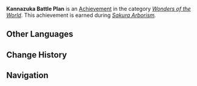 {{Achievement Infobox
|title        = 
|id           = 81118
|order id     = 1114
|category     = Wonders of the World
|description  = Defeat the revived Electro Hypostasis.
|requirements = Earned during ''[[Sakura Arborism]].''
|primogems    = 5
|tracking     = 
|hidden       = 1
|topic        = 
|type         = Quest
}}
'''Kannazuka Battle Plan''' is an [[Achievement]] in the category ''[[Wonders of the World]]''. This achievement is earned during ''[[Sakura Arborism]].''
<!--
==Trivia==

==Video Guides==
{{EVT
|video1   = 
|caption1 = 
}}
-->
==Other Languages==
{{Other Languages|default_hidden=1
|en      = Kannazuka Battle Plan
|zhs     = 神无冢作战计划
|zhs_rm  = Shénwúzhǒng Zuòzhàn Jìhuà
|zht     = 神無塚作戰計畫
|zht_rm  = Shénwúzhǒng Zuòzhàn Jìhuà
|ja      = 神無塚作戦計画
|ja_rm   = Kannadzuka Sakusen Keikaku
|ko      = 칸나즈카 작전 계획
|ko_rm   = 
|es      = La estrategia de Kannazuka
|fr      = Le plan de combat de Kannazuka
|ru      = План битвы при Каннадзуке
|th      = แผนการต่อสู้ของ Kannazuka
|th_rm   = 
|vi      = Kế hoạch tác chiến Kannazuka
|de      = Der Schlachtplan von Kannazuka
|id      = Rencana Perang Kannazuka
|pt      = O Plano de Batalha de Kannazuka
<!--
|zh_tl   = 
|ja_tl   = 
|ko_tl   = 
|es_tl   = 
|fr_tl   = 
|ru_tl   = 
|th_tl   = 
|vi_tl   = 
|de_tl   = 
|id_tl   = 
|pt_tl   = 
-->
}}

==Change History==
{{Change History|2.0}}
<!--
==References==
{{Reflist}}
-->
==Navigation==
{{Achievement Navbox|Wonders of the World|Quest}}